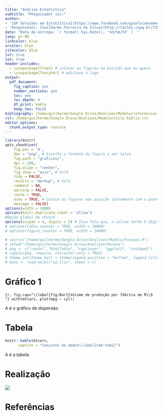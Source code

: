 ```yaml
---
title: "Análise Estatística"
subtitle: "Pesquisador (a):"
author:
- '[GP Soluções em Estatística](https://www.facebook.com/gpsolucoesemestatistica)'
- 'Responsável: [Guilherme Parreira da Silva](http://lattes.cnpq.br/7353800201695627)'
date: "Data da entrega: `r format( Sys.Date(), '%d/%m/%Y' ) `"
lang: pt-BR
linkcolor: blue
urcolor: blue
citecolor: blue
lof: true
lot: true
header-includes:
  - \usepackage{float} # colocar as figuras na posição que eu quero
  - \usepackage{fancyhdr} # adiciona a logo
output:
  pdf_document:
    fig_caption: yes
    number_sections: yes
    toc: yes
    toc_depth: 4
    df_print: kable
    keep_tex: FALSE
bibliography: /home/guilherme/Google Drive/Analises/Modelo/referencias.bib
csl: /home/guilherme/Google Drive/Analises/Modelo/stilo_biblio.csl
editor_options: 
  chunk_output_type: console
---
```


<!-- Adiciona a logo: -->
  \addtolength{\headheight}{2.0cm}
\pagestyle{fancyplain}
\rhead{\includegraphics[height=3.5cm]{/home/guilherme/Google Drive/Marca/material.grafico/logo_completasemfundo.png}}
\renewcommand{\headrulewidth}{0pt}

```r
library(knitr)
opts_chunk$set(
    fig.pos = 'H',
    dev = "png", # Escolha o formato da figura a ser salvo
    fig.path = "graficos/",
    dpi = 100,
    fig.align = "center",
    fig.show = "asis", # hold
    tidy = FALSE, 
    results = "markup", # hold
    comment = NA,
    warning = FALSE,
    cache = TRUE,
    echo = TRUE, # Coloca as figuras nas posição juntamente com o pacote; sem o pacote e 'h' minúsculo, que é a opção mais trivial, não funcionax
    message = FALSE)
options(width = 1000)
options(knitr.duplicate.label = 'allow')
#Opção global de chunck
options(scipen = 4, digits = 5) # Isso fala que, o inline terão 5 dígitos e não será
# options(table_counter = TRUE, width = 10000)
# options(figure_counter = TRUE, width = 10000)
```

```r
# source("/home/guilherme/Google Drive/Analises/Modelo/Funcoes.R")
# setwd("/home/guilherme/Google Drive/Analises/Rozane")
# pkg <- c("readxl","htmlTable", "captioner", "ggplot2", "reshape2")
# sapply(pkg, require, character.only = TRUE)
# theme_set(theme_bw() + theme(legend.position = "bottom", legend.title = element_blank()))
# data <- read_excel("sd.xlsx", sheet = 1)
```

\newpage

# Gráfico 1
```{r, fig.cap="\\label{fig:Bar1}Volume de produção por fábrica em R\\$ "}
with(mtcars, plot(mpg ~ cyl))
```

A \autoref{fig:Bar1} é o gráfico de dispersão.

\newpage

# Tabela

```r
knitr::kable(mtcars,
      caption = "Conjunto de dados\\label{tab:tab1}")
```

A \autoref{tab:tab1} é a tabela.


# Realização
[![](/home/guilherme/Google Drive/Marca/material.grafico/logo_completasemfundo_pequena.png)](https://www.facebook.com/gpsolucoesemestatistica/)

# Referências